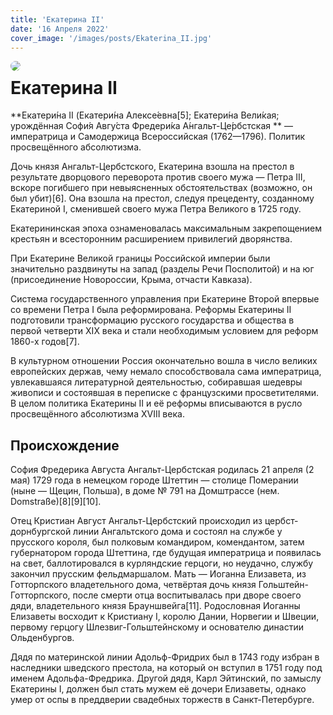 ```yaml
---
title: 'Екатерина II'
date: '16 Апреля 2022'
cover_image: '/images/posts/Ekaterina_II.jpg'
---
```


<img style="float: left; border-radius: 1rem; margin-right: 1rem" src="/images/posts/Ekaterina_II.jpg">

# Екатерина II

**Екатери́на II (Екатери́на Алексе́евна[5]; Екатери́на Вели́кая; урождённая Софи́я Авгу́ста Фредери́ка А́нгальт-Це́рбстская ** —
императрица и Самодержица Всероссийская (1762—1796). Политик просвещённого абсолютизма.

Дочь князя Ангальт-Цербстского, Екатерина взошла на престол в результате дворцового переворота против своего мужа — Петра III, вскоре погибшего при невыясненных обстоятельствах (возможно, он был убит)[6]. Она взошла на престол, следуя прецеденту, созданному Екатериной I, сменившей своего мужа Петра Великого в 1725 году.

Екатерининская эпоха ознаменовалась максимальным закрепощением крестьян и всесторонним расширением привилегий дворянства.

При Екатерине Великой границы Российской империи были значительно раздвинуты на запад (разделы Речи Посполитой) и на юг (присоединение Новороссии, Крыма, отчасти Кавказа).

Система государственного управления при Екатерине Второй впервые со времени Петра I была реформирована. Реформы Екатерины II подготовили трансформацию русского государства и общества в первой четверти XIX века и стали необходимым условием для реформ 1860-х годов[7].

В культурном отношении Россия окончательно вошла в число великих европейских держав, чему немало способствовала сама императрица, увлекавшаяся литературной деятельностью, собиравшая шедевры живописи и состоявшая в переписке с французскими просветителями. В целом политика Екатерины II и её реформы вписываются в русло просвещённого абсолютизма XVIII века.

## Происхождение

София Фредерика Августа Ангальт-Цербстская родилась 21 апреля (2 мая) 1729 года в немецком городе Штеттин — столице Померании (ныне — Щецин, Польша), в доме № 791 на Домштрассе (нем. Domstraße)[8][9][10].

Отец Кристиан Август Ангальт-Цербстский происходил из цербст-дорнбургской линии Ангальтского дома и состоял на службе у прусского короля, был полковым командиром, комендантом, затем губернатором города Штеттина, где будущая императрица и появилась на свет, баллотировался в курляндские герцоги, но неудачно, службу закончил прусским фельдмаршалом. Мать — Иоганна Елизавета, из Готторпского владетельного дома, четвёртая дочь князя Гольштейн-Готторпского, после смерти отца воспитывалась при дворе своего дяди, владетельного князя Брауншвейга[11]. Родословная Иоганны Елизаветы восходит к Кристиану I, королю Дании, Норвегии и Швеции, первому герцогу Шлезвиг-Гольштейнскому и основателю династии Ольденбургов.

Дядя по материнской линии Адольф-Фридрих был в 1743 году избран в наследники шведского престола, на который он вступил в 1751 году под именем Адольфа-Фредрика. Другой дядя, Карл Эйтинский, по замыслу Екатерины I, должен был стать мужем её дочери Елизаветы, однако умер от оспы в преддверии свадебных торжеств в Санкт-Петербурге.
